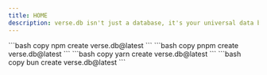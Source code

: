 ```yaml
---
title: HOME
description: verse.db isn't just a database, it's your universal data bridge. Designed for unmatched flexibility, security, and performance, verse.db empowers you to manage your data with ease.
---
```



<Main>
<HeroSection>
<Tabs items={['npm', 'pnpm', 'yarn', 'bun']}>
  <Tabs.Tab>
    ```bash copy
    npm create verse.db@latest
    ```
  </Tabs.Tab>
  <Tabs.Tab>
    ```bash copy
    pnpm create verse.db@latest
    ```
  </Tabs.Tab>
  <Tabs.Tab>
    ```bash copy
    yarn create verse.db@latest
    ```
  </Tabs.Tab>
  <Tabs.Tab>
    ```bash copy
    bun create verse.db@latest
    ```
  </Tabs.Tab>
</Tabs>
</HeroSection>
</Main>